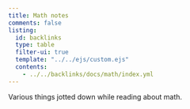 ```yaml
---
title: Math notes
comments: false
listing:
  id: backlinks
  type: table
  filter-ui: true
  template: "../../ejs/custom.ejs"
  contents:
    - ../../backlinks/docs/math/index.yml
---
```


Various things jotted down while reading about math.
